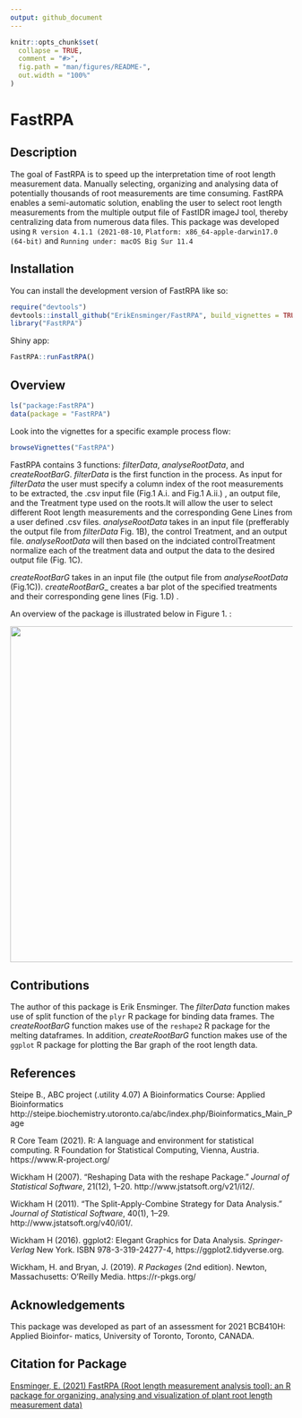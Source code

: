 ```yaml
---
output: github_document
---
```


<!-- README.md is generated from README.Rmd. Please edit that file -->

```r
knitr::opts_chunk$set(
  collapse = TRUE,
  comment = "#>",
  fig.path = "man/figures/README-",
  out.width = "100%"
)
```

# FastRPA

<!-- badges: start -->
<!-- badges: end -->

## Description
The goal of FastRPA is to speed up the interpretation time of root length measurement data. 
Manually selecting, organizing and analysing data of potentially thousands of root measurements are time consuming. FastRPA enables a semi-automatic solution, enabling the user to select root length measurements from the multiple output file of FastIDR imageJ tool, thereby centralizing data from numerous data files. This package was developed using `R version 4.1.1 (2021-08-10`, `Platform: x86_64-apple-darwin17.0 (64-bit)` and `Running under: macOS Big Sur 11.4`

## Installation

You can install the development version of FastRPA like so:

``` r
require("devtools")
devtools::install_github("ErikEnsminger/FastRPA", build_vignettes = TRUE)
library("FastRPA")
```

Shiny app: 
``` r
FastRPA::runFastRPA() 
```

## Overview 

``` r
ls("package:FastRPA")
data(package = "FastRPA")
```

Look into the vignettes for a specific example process flow: 

``` r
browseVignettes("FastRPA")
```

FastRPA contains 3 functions: _*filterData*_, _*analyseRootData*_, and _*createRootBarG*_. 
\n 
_*filterData*_ is the first function in the process. As input for _*filterData*_ the user must specify a column index of the root measurements to be extracted, the .csv input file (Fig.1 A.i. and Fig.1 A.ii.) , an output file, and the Treatment type used on the roots.It will allow the user to select different Root length measurements and the corresponding Gene Lines from a user defined .csv files. 
_*analyseRootData*_ takes in an input file (prefferably the output file from _*filterData*_ Fig. 1B), the control Treatment, and an output file. _*analyseRootData*_ will then based on the indciated controlTreatment normalize each of the treatment data and output the data to the desired output file (Fig. 1C).

_*createRootBarG*_ takes in an input file (the output file from _*analyseRootData*_ (Fig.1C)). *createRootBarG*_ creates a bar plot of the specified treatments and their corresponding gene lines (Fig. 1.D) . 

An overview of the package is illustrated below in Figure 1. : 


<div style="text-align:center"><img src="./inst/extdata/FastRPA_overview.png" width="600"/>
<div style="text-align:left">


## Contributions 

The author of this package is Erik Ensminger. The _*filterData*_ function makes use of split function of the `plyr` R package for binding data frames. 
The _*createRootBarG*_ function makes use of the `reshape2` R package for the melting dataframes. In addition, _*createRootBarG*_ function makes use of the `ggplot` R package for plotting the Bar graph of the root length data. 

## References 

Steipe B., ABC project (.utility 4.07) A Bioinformatics Course: Applied Bioinformatics http://steipe.biochemistry.utoronto.ca/abc/index.php/Bioinformatics_Main_Page

R Core Team (2021). R: A language and environment for statistical computing. R Foundation for Statistical Computing, Vienna, Austria. https://www.R-project.org/

Wickham H (2007). “Reshaping Data with the reshape Package.” *Journal of Statistical Software*, 21(12), 1–20. http://www.jstatsoft.org/v21/i12/. 

Wickham H (2011). “The Split-Apply-Combine Strategy for Data Analysis.” *Journal of Statistical Software*, 40(1), 1–29. http://www.jstatsoft.org/v40/i01/. 

Wickham H (2016). ggplot2: Elegant Graphics for Data Analysis. *Springer-Verlag* New York. ISBN 978-3-319-24277-4, https://ggplot2.tidyverse.org. 

Wickham, H. and Bryan, J. (2019). *R Packages* (2nd edition). Newton, Massachusetts: O’Reilly Media. https://r-pkgs.org/


## Acknowledgements 

This package was developed as part of an assessment for 2021 BCB410H: Applied Bioinfor- matics, University of Toronto, Toronto, CANADA.


## Citation for Package 
<div style="text-align:left">
[Ensminger, E. (2021) FastRPA (Root length measurement analysis tool): an R package for organizing, analysing and visualization of plant root length measurement data) 
](https://github.com/ErikEnsminger/FastRPA)

